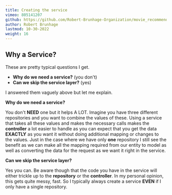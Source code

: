 ```yaml
---
title: Creating the service
vimeo: 805141207
github: https://github.com/Robert-Brunhage-Organization/movie_recommendation_app_course/commits/main
author: Robert Brunhage
lastmod: 10-30-2022
weight: 16
---
```


## Why a Service?

These are pretty typical questions I get.

*   **Why do we need a service?** (you don't)
*   **Can we skip the service layer?** (yes)

  

I answered them vaguely above but let me explain.

  

**Why do we need a service?**

You don't **NEED** one but it helps A LOT. Imagine you have three different repositories and you want to combine the values of these. Using a service that takes all these values and makes the necessary calls makes the **controller** a lot easier to handle as you can expect that you get the data **EXACTLY** as you want it without doing additional mapping or changes to the values. Just in the case where we have only **one** repository I still see the benefit as we can make all the mapping required from our entity to model as well as converting the data for the request as we want it right in the service.

  

**Can we skip the service layer?**

Yes you can. Be aware though that the code you have in the service will either trickle up to the **repository** or the **controller**. In my personal opinion, this gets quite messy, fast. So I typically always create a service **EVEN** if I only have a single repository.
